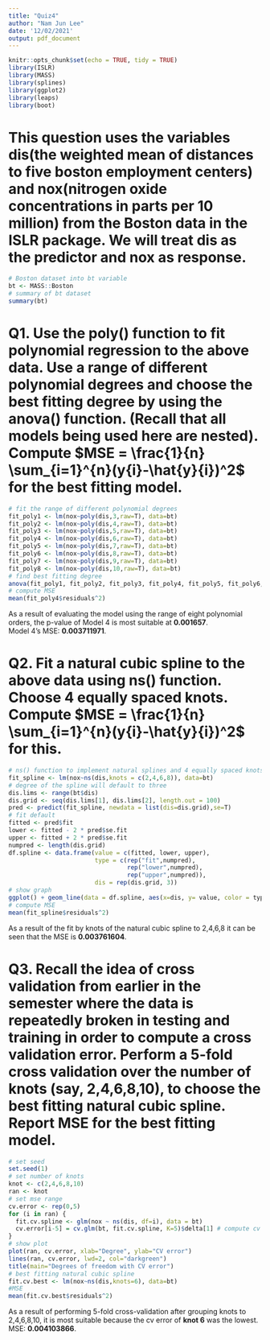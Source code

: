 ---
title: "Quiz4"
author: "Nam Jun Lee"
date: '12/02/2021'
output: pdf_document
---

```{r setup, include=FALSE}
knitr::opts_chunk$set(echo = TRUE, tidy = TRUE)
library(ISLR)
library(MASS)
library(splines)
library(ggplot2)
library(leaps)
library(boot)
```

# This question uses the variables dis(the weighted mean of distances to five boston employment centers) and nox(nitrogen oxide concentrations in parts per 10 million) from the Boston data in the ISLR package. We will treat dis as the predictor and nox as response.

```{r boston}
# Boston dataset into bt variable
bt <- MASS::Boston
# summary of bt dataset
summary(bt)
```

# Q1. Use the poly() function to fit polynomial regression to the above data. Use a range of different polynomial degrees and choose the best fitting degree by using the anova() function. (Recall that all models being used here are nested). Compute $MSE = \frac{1}{n} \sum_{i=1}^{n}(y{i}-\hat{y}{i})^2$ for the best fitting model.

```{r poly}
# fit the range of different polynomial degrees
fit_poly1 <- lm(nox~poly(dis,3,raw=T), data=bt)
fit_poly2 <- lm(nox~poly(dis,4,raw=T), data=bt)
fit_poly3 <- lm(nox~poly(dis,5,raw=T), data=bt)
fit_poly4 <- lm(nox~poly(dis,6,raw=T), data=bt)
fit_poly5 <- lm(nox~poly(dis,7,raw=T), data=bt)
fit_poly6 <- lm(nox~poly(dis,8,raw=T), data=bt)
fit_poly7 <- lm(nox~poly(dis,9,raw=T), data=bt)
fit_poly8 <- lm(nox~poly(dis,10,raw=T), data=bt)
# find best fitting degree 
anova(fit_poly1, fit_poly2, fit_poly3, fit_poly4, fit_poly5, fit_poly6, fit_poly7, fit_poly8, test="F")
# compute MSE
mean(fit_poly4$residuals^2)
```

As a result of evaluating the model using the range of eight polynomial orders, the p-value of Model 4 is most suitable at **0.001657**.  
Model 4's MSE: **0.003711971**.

# Q2. Fit a natural cubic spline to the above data using ns() function. Choose 4 equally spaced knots. Compute $MSE = \frac{1}{n} \sum_{i=1}^{n}(y{i}-\hat{y}{i})^2$ for this.

```{r spline}
# ns() function to implement natural splines and 4 equally spaced knots
fit_spline <- lm(nox~ns(dis,knots = c(2,4,6,8)), data=bt)
# degree of the spline will default to three
dis.lims <- range(bt$dis)
dis.grid <- seq(dis.lims[1], dis.lims[2], length.out = 100)
pred <- predict(fit_spline, newdata = list(dis=dis.grid),se=T)
# fit default
fitted <- pred$fit
lower <- fitted - 2 * pred$se.fit
upper <- fitted + 2 * pred$se.fit
numpred <- length(dis.grid)
df.spline <- data.frame(value = c(fitted, lower, upper), 
                        type = c(rep("fit",numpred),
                                 rep("lower",numpred),
                                 rep("upper",numpred)),
                        dis = rep(dis.grid, 3))
# show graph
ggplot() + geom_line(data = df.spline, aes(x=dis, y= value, color = type, linetype=type)) + geom_point(data=bt, aes(x=dis, y= nox), size=0.1, colour="grey") + ggtitle("nox vs dis")
# compute MSE
mean(fit_spline$residuals^2)
```
As a result of the fit by knots of the natural cubic spline to 2,4,6,8 it can be seen that the MSE is **0.003761604**.

# Q3. Recall the idea of cross validation from earlier in the semester where the data is repeatedly broken in testing and training in order to compute a cross validation error. Perform a 5-fold cross validation over the number of knots (say, 2,4,6,8,10), to choose the best fitting natural cubic spline. Report MSE for the best fitting model.

```{r sfasd}
# set seed
set.seed(1)
# set number of knots 
knot <- c(2,4,6,8,10)
ran <- knot
# set mse range 
cv.error <- rep(0,5)
for (i in ran) {
  fit.cv.spline <- glm(nox ~ ns(dis, df=i), data = bt)
  cv.error[i-5] = cv.glm(bt, fit.cv.spline, K=5)$delta[1] # compute cv error
}
# show plot
plot(ran, cv.error, xlab="Degree", ylab="CV error")
lines(ran, cv.error, lwd=2, col="darkgreen")
title(main="Degrees of freedom with CV error")
# best fitting natural cubic spline
fit.cv.best <- lm(nox~ns(dis,knots=6), data=bt)
#MSE
mean(fit.cv.best$residuals^2)
```

As a result of performing 5-fold cross-validation after grouping knots to 2,4,6,8,10, it is most suitable because the cv error of **knot 6** was the lowest.  
MSE: **0.004103866**.